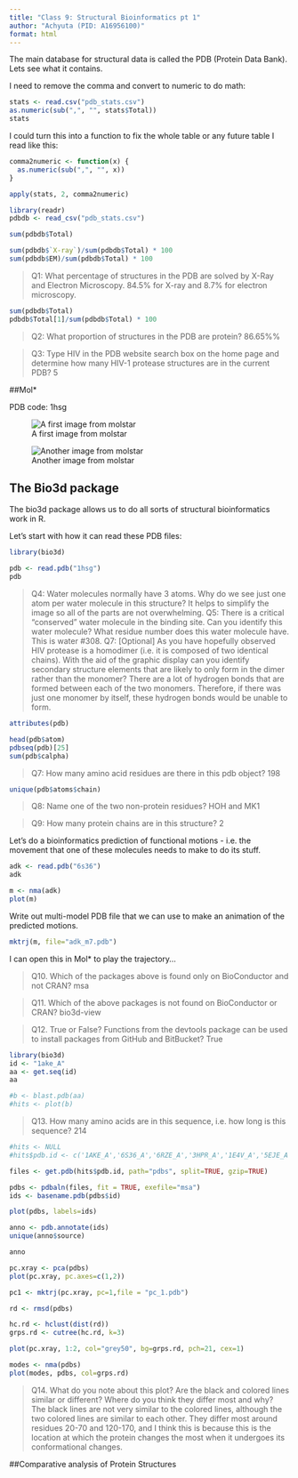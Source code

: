 ```yaml
---
title: "Class 9: Structural Bioinformatics pt 1"
author: "Achyuta (PID: A16956100)"
format: html
---
```


The main database for structural data is called the PDB (Protein Data Bank). Lets see what it contains.


I need to remove the comma and convert to numeric to do math:
```r
stats <- read.csv("pdb_stats.csv")
as.numeric(sub(",", "", stats$Total))
stats


```

I could turn this into a function to fix the whole table or any future table I read like this:
```r
comma2numeric <- function(x) {
  as.numeric(sub(",", "", x))
}
```

```r
apply(stats, 2, comma2numeric)
```

```r
library(readr)
pdbdb <- read_csv("pdb_stats.csv")
```


```r
sum(pdbdb$Total)
```

```r
sum(pdbdb$`X-ray`)/sum(pdbdb$Total) * 100
sum(pdbdb$EM)/sum(pdbdb$Total) * 100

```
> Q1: What percentage of structures in the PDB are solved by X-Ray and Electron Microscopy.
84.5% for X-ray and 8.7% for electron microscopy.

```r
sum(pdbdb$Total)
pdbdb$Total[1]/sum(pdbdb$Total) * 100
```


> Q2: What proportion of structures in the PDB are protein?
86.65%%

> Q3: Type HIV in the PDB website search box on the home page and determine how many HIV-1 protease structures are in the current PDB?
5

##Mol*

PDB code: 1hsg

![A first image from molstar](1HSG.png)

![Another image from molstar](1HSG (1).png)


## The Bio3d package

The bio3d package allows us to do all sorts of structural bioinformatics work in R. 

Let's start with how it can read these PDB files:

```r
library(bio3d)
```


```r
pdb <- read.pdb("1hsg")
pdb
```
> Q4: Water molecules normally have 3 atoms. Why do we see just one atom per water molecule in this structure?
It helps to simplify the image so all of the parts are not overwhelming.
> Q5: There is a critical “conserved” water molecule in the binding site. Can you identify this water molecule? What residue number does this water molecule have.
This is water #308.
> Q7: [Optional] As you have hopefully observed HIV protease is a homodimer (i.e. it is composed of two identical chains). With the aid of the graphic display can you identify secondary structure elements that are likely to only form in the dimer rather than the monomer?
There are a lot of hydrogen bonds that are formed between each of the two monomers. Therefore, if there was just one monomer by itself, these hydrogen bonds would be unable to form.


```r
attributes(pdb)
```

```r
head(pdb$atom)
pdbseq(pdb)[25]
sum(pdb$calpha)
```

> Q7: How many amino acid residues are there in this pdb object? 
198

```r
unique(pdb$atoms$chain)
```

> Q8: Name one of the two non-protein residues? 
HOH and MK1

> Q9: How many protein chains are in this structure?
2


Let's do a bioinformatics prediction of functional motions - i.e. the movement that one of these molecules needs to make to do its stuff.

```r
adk <- read.pdb("6s36")
adk
```

```r
m <- nma(adk)
plot(m)
```
Write out multi-model PDB file that we can use to make an animation of the predicted motions. 

```r
mktrj(m, file="adk_m7.pdb")
```

I can open this in Mol* to play the trajectory...

> Q10. Which of the packages above is found only on BioConductor and not CRAN? 
msa

> Q11. Which of the above packages is not found on BioConductor or CRAN?
bio3d-view

> Q12. True or False? Functions from the devtools package can be used to install packages from GitHub and BitBucket? 
True

```r
library(bio3d)
id <- "1ake_A"
aa <- get.seq(id)
aa
```


```r
#b <- blast.pdb(aa)
#hits <- plot(b)
```

> Q13. How many amino acids are in this sequence, i.e. how long is this sequence? 
214

```r
#hits <- NULL
#hits$pdb.id <- c('1AKE_A','6S36_A','6RZE_A','3HPR_A','1E4V_A','5EJE_A','1E4Y_A','3X2S_A','6HAP_A','6HAM_A','4K46_A','3GMT_A','4PZL_A')
```


```r
files <- get.pdb(hits$pdb.id, path="pdbs", split=TRUE, gzip=TRUE)
```


```r
pdbs <- pdbaln(files, fit = TRUE, exefile="msa")
ids <- basename.pdb(pdbs$id)

plot(pdbs, labels=ids)
```


```r
anno <- pdb.annotate(ids)
unique(anno$source)

anno
```


```r
pc.xray <- pca(pdbs)
plot(pc.xray, pc.axes=c(1,2))
```
```r
pc1 <- mktrj(pc.xray, pc=1,file = "pc_1.pdb")
```


```r
rd <- rmsd(pdbs)

hc.rd <- hclust(dist(rd))
grps.rd <- cutree(hc.rd, k=3)

plot(pc.xray, 1:2, col="grey50", bg=grps.rd, pch=21, cex=1)
```


```r
modes <- nma(pdbs)
plot(modes, pdbs, col=grps.rd)
```

> Q14. What do you note about this plot? Are the black and colored lines similar or different? Where do you think they differ most and why?
The black lines are not very similar to the colored lines, although the two colored lines are similar to each other. They differ most around residues 20-70 and 120-170, and I think this is because this is the location at which the protein changes the most when it undergoes its conformational changes.


##Comparative analysis of Protein Structures



